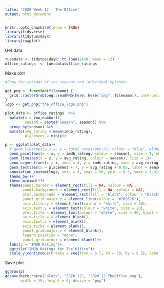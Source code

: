 ```yaml
---
title: "2020 Week 12 - The Office"
output: html_document
---
```


```r
knitr::opts_chunk$set(echo = TRUE)
library(tidyverse)
library(tidytuesdayR)
library(cowplot)
```

Get data
```r
tuesdata <- tidytuesdayR::tt_load(2020, week = 12)
office_ratings  <- tuesdata$office_ratings
```

Make plot
```r
#Show the ratings of the seasons and individual episodes

get_png <- function(filename) {
  grid::rasterGrob(png::readPNG(here::here("img", filename)), interpolate = TRUE)
}
logo <- get_png("the_office_logo.png")

plot_data <- office_ratings  %>% 
  mutate(x = row_number(),
         season = paste("Season", season)) %>% 
  group_by(season) %>% 
  mutate(avg_rating = mean(imdb_rating),
         placement = min(x))

p <- ggplot(plot_data)+
  # geom_line(aes(x = x, y = total_votes/900+5), colour = "blue", alpha = 0.2)+
  geom_point(aes(x = x, y = imdb_rating, colour = season), size = 1, shape = 1)+
  geom_line(aes(x = x, y = avg_rating, colour = season), size = 1)+
  geom_segment(aes(x = x, xend = x, y = imdb_rating, yend = avg_rating, colour = season))+
  geom_text(aes(x = placement + 7, y = avg_rating + 0.05, label = season, colour = season), size = 6)+
  annotation_custom(logo, xmin = 8, xmax = 90, ymin = 6.5, ymax = 7.3)+
  theme_bw()+
  theme_minimal()+
  theme(panel.border = element_rect(fill = NA, colour = NA),
        panel.background = element_rect(fill = NA, colour = NA),
        plot.background = element_rect(fill = "black", colour = "black"),
        panel.grid.major.y = element_line(colour = "#262626"),
        axis.title.y = element_text(colour = "white", size = 20),
        axis.text.y = element_text(colour = "white", size = 20),
        plot.title = element_text(colour = "white", size = 40, hjust = 0.5),
        axis.title.x = element_blank(),
        axis.text.x = element_blank(),
        axis.ticks = element_blank(),
        panel.grid.major.x = element_blank(),
        legend.position = "none",
        panel.grid.minor = element_blank())+
  labs(y = "IMDB Rating")+
  ggtitle("IMDB Ratings for The Office")+
  scale_y_continuous(breaks = seq(from = 6.5, to = 10, by = 0.5), labels = seq(from = 6.5, to = 10, by = 0.5), limits = c(6.5, 10))
```

Save plot
```r
ggdraw(p)
ggsave(here::here("plots", "2020_12", "2020_12_TheOffice.png"), 
       width = 15, height = 9, device = "png")
```

